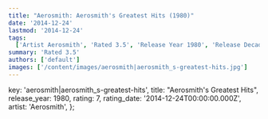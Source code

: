 ```yaml
---
title: "Aerosmith: Aerosmith's Greatest Hits (1980)"
date: '2014-12-24'
lastmod: '2014-12-24'
tags:
  ['Artist Aerosmith', 'Rated 3.5', 'Release Year 1980', 'Release Decade 1980']
summary: 'Rated 3.5'
authors: ['default']
images: ['/content/images/aerosmith|aerosmith_s-greatest-hits.jpg']
---
```


  key: 'aerosmith|aerosmith_s-greatest-hits',
  title: "Aerosmith's Greatest Hits",
  release_year: 1980,
  rating: 7,
  rating_date: '2014-12-24T00:00:00.000Z',
  artist: 'Aerosmith',
};

<MusicRating data={data} />
